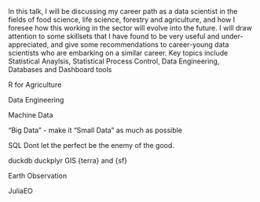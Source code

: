 In this talk, I will be discussing my career path as a data scientist in the fields of food science, life science, forestry and agriculture, and how I foresee 
how this working in the sector will evolve into the future. I will draw attention to some skillsets that I have found to be very useful and under-appreciated, and give 
some recommendations to career-young data scientists who are embarking on a similar career.
Key topics include Statistical Anaylsis, Statistical Process Control, Data Engineering, Databases and Dashboard tools


R for Agriculture

Data Engineering

Machine Data

"Big Data" - make it "Small Data" as much as possible

SQL
Dont let the perfect be the enemy of the good.

duckdb
duckplyr
GIS
{terra} and {sf}

Earth Observation

JuliaEO




